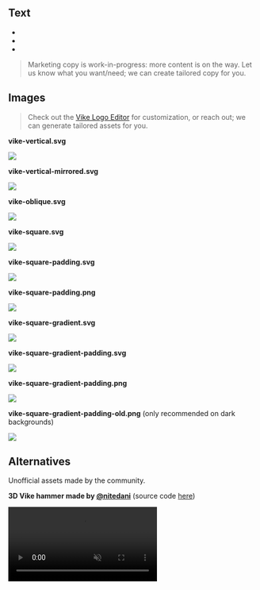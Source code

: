 

## Text

- <Link href="/architecture" />
- <Link href="/faq" />
- <Link href="/nextjs" />

> Marketing copy is work-in-progress: more content is on the way. Let us know what you want/need; we can create tailored copy for you.


## Images

> Check out the [Vike Logo Editor](https://vike.land/editor) for customization, or reach out; we can generate tailored assets for you.

**vike-vertical.svg**

<img src={vike_vertical} />

**vike-vertical-mirrored.svg**

<img src={vike_vertical_mirrored} />

**vike-oblique.svg**

<img src={vike_oblique} />

**vike-square.svg**

<img src={vike_square} />

**vike-square-padding.svg**

<img src={vike_square_padding} />

**vike-square-padding.png**

<img src={vike_square_padding_png} />

**vike-square-gradient.svg**

<img src={vike_square_gradient} />

**vike-square-gradient-padding.svg**

<img src={vike_square_gradient_padding} />

**vike-square-gradient-padding.png**

<img src={vike_square_gradient_padding_png} />

**vike-square-gradient-padding-old.png** (only recommended on dark backgrounds)

<img src={vike_square_gradient_padding_old} />


## Alternatives

Unofficial assets made by the community.

**3D Vike hammer made by [@nitedani](https://github.com/nitedani)** (source code [here](https://github.com/brillout/vike-hammer-nitedani))

<video src="https://i.imgur.com/MvDu1sM.mp4" width="300" controls muted autoplay loop></video>
